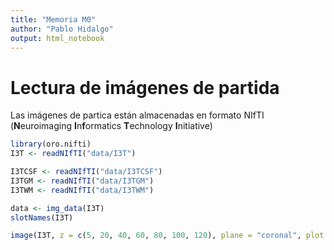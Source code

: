```yaml
---
title: "Memoria M0"
author: "Pablo Hidalgo"
output: html_notebook
---
```


# Lectura de imágenes de partida

Las imágenes de partica están almacenadas en formato NIfTI (**N**euroimaging **I**n**f**ormatics **T**echnology **I**nitiative)

```r
library(oro.nifti)
I3T <- readNIfTI("data/I3T")

I3TCSF <- readNIfTI("data/I3TCSF")
I3TGM <- readNIfTI("data/I3TGM")
I3TWM <- readNIfTI("data/I3TWM")
```

```r
data <- img_data(I3T)
slotNames(I3T)
```

```r
image(I3T, z = c(5, 20, 40, 60, 80, 100, 120), plane = "coronal", plot.type = "single")
```

